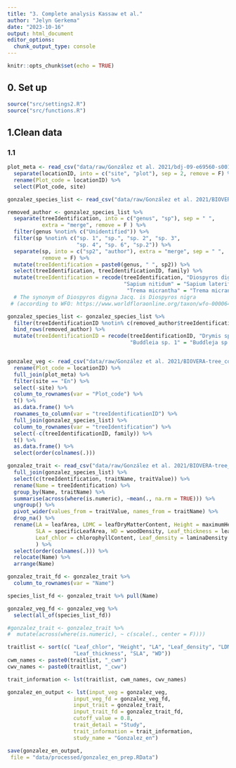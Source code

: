 ```yaml
---
title: "3. Complete analysis Kassaw et al."
author: "Jelyn Gerkema"
date: "2023-10-16"
output: html_document
editor_options: 
  chunk_output_type: console
---
```


```r
knitr::opts_chunk$set(echo = TRUE)

```

## 0. Set up
```r
source("src/settings2.R")
source("src/functions.R")

```

## 1.Clean data


### 1.1 
```r

plot_meta <- read_csv("data/raw/González et al. 2021/bdj-09-e69560-s001.csv") %>%
  separate(locationID, into = c("site", "plot"), sep = 2, remove = F) %>%
  rename(Plot_code = locationID) %>%
  select(Plot_code, site)

gonzalez_species_list <- read_csv("data/raw/González et al. 2021/BIOVERA-tree_scientific_name.csv")

removed_author <- gonzalez_species_list %>%
  separate(treeIdentification, into = c("genus", "sp"), sep = " ",
           extra = "merge", remove = F ) %>%
  filter(genus %notin% c("Unidentified")) %>%
  filter(sp %notin% c("sp. 1", "sp.", "sp. 2", "sp. 3",
                      "sp. 4", "sp. 6", "sp.2")) %>%
  separate(sp, into = c("sp2", "author"), extra = "merge", sep = " ",
           remove = F) %>%
  mutate(treeIdentification = paste0(genus, " ", sp2)) %>%
  select(treeIdentification, treeIdentificationID, family) %>%
  mutate(treeIdentification = recode(treeIdentification, "Diospyros digyna" = "Diospyros nigra",
                                     "Sapium nitidum" = "Sapium lateriflorum",
                                      "Trema micrantha" = "Trema micranthum"))
  # The synonym of Diospyros digyna Jacq. is Diospyros nigra 
 # (according to WFO: https://www.worldfloraonline.org/taxon/wfo-0000648775)

gonzalez_species_list <- gonzalez_species_list %>%
  filter(treeIdentificationID %notin% c(removed_author$treeIdentificationID)) %>%
  bind_rows(removed_author) %>%
  mutate(treeIdentificationID = recode(treeIdentificationID, "Drymis sp. 1" = "Drimys sp. 1",
                                       "Buddleia sp. 1" = "Buddleja sp. 1"))


gonzalez_veg <- read_csv("data/raw/González et al. 2021/BIOVERA-tree_community_matrix.csv") %>%
  rename(Plot_code = locationID) %>%
  full_join(plot_meta) %>%
  filter(site == "En") %>%
  select(-site) %>%
  column_to_rownames(var = "Plot_code") %>%
  t() %>%
  as.data.frame() %>%
  rownames_to_column(var = "treeIdentificationID") %>%
  full_join(gonzalez_species_list) %>%
  column_to_rownames(var = "treeIdentification") %>%
  select(-c(treeIdentificationID, family)) %>%
  t() %>%
  as.data.frame() %>%
  select(order(colnames(.)))  

gonzalez_trait <- read_csv("data/raw/González et al. 2021/BIOVERA-tree_functional_traits.csv") %>%
  full_join(gonzalez_species_list) %>%
  select(c(treeIdentification, traitName, traitValue)) %>%
  rename(Name = treeIdentification) %>%
  group_by(Name, traitName) %>%
  summarise(across(where(is.numeric), ~mean(., na.rm = TRUE))) %>%
  ungroup() %>%
  pivot_wider(values_from = traitValue, names_from = traitName) %>%
  drop_na() %>%
  rename(LA = leafArea, LDMC = leafDryMatterContent, Height = maximumHeight,
         SLA = specificLeafArea, WD = woodDensity, Leaf_thickness = leafThickness,
         Leaf_chlor = chlorophyllContent, Leaf_density = laminaDensity
         ) %>%
  select(order(colnames(.))) %>%
  relocate(Name) %>%
  arrange(Name)

gonzalez_trait_fd <- gonzalez_trait %>%
  column_to_rownames(var = "Name") 

species_list_fd <- gonzalez_trait %>% pull(Name)

gonzalez_veg_fd <- gonzalez_veg %>%
  select(all_of(species_list_fd))

#gonzalez_trait <- gonzalez_trait %>%
#  mutate(across(where(is.numeric), ~ c(scale(., center = F)))) 

traitlist <- sort(c( "Leaf_chlor", "Height", "LA", "Leaf_density", "LDMC",
                     "Leaf_thickness", "SLA", "WD"))
cwm_names <- paste0(traitlist, "_cwm")
cwv_names <- paste0(traitlist, "_cwv")

trait_information <- lst(traitlist, cwm_names, cwv_names)

gonzalez_en_output <- lst(input_veg = gonzalez_veg, 
                     input_veg_fd = gonzalez_veg_fd,
                     input_trait = gonzalez_trait,
                     input_trait_fd = gonzalez_trait_fd,
                     cutoff_value = 0.8,
                     trait_detail = "Study",
                     trait_information = trait_information,
                     study_name = "Gonzalez_en")

save(gonzalez_en_output,
 file = "data/processed/gonzalez_en_prep.RData")

``` 


